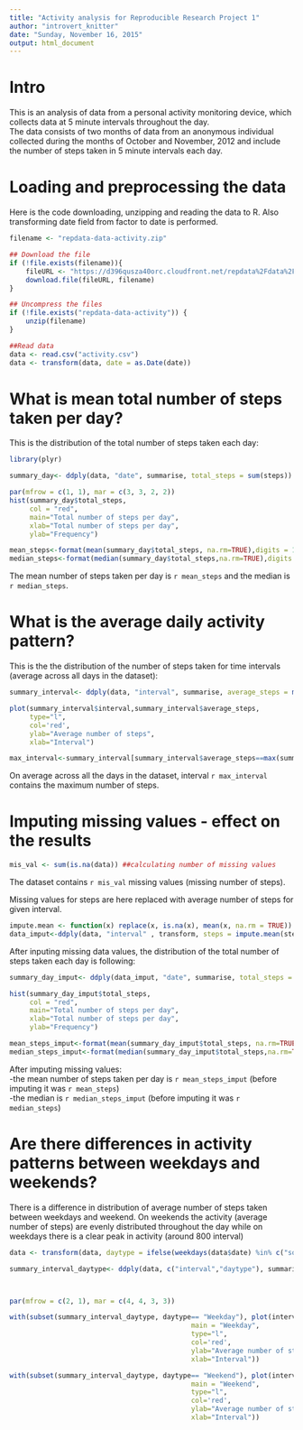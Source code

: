 ```yaml
---
title: "Activity analysis for Reproducible Research Project 1"
author: "introvert_knitter"
date: "Sunday, November 16, 2015"
output: html_document
---
```



Intro
=================================================================================


This is an analysis of data from a personal activity monitoring device, which collects data at 5 minute intervals throughout the day.  
The data consists of two months of data from an anonymous individual collected during the months of October and November, 2012 and include the number of steps taken in 5 minute intervals each day.


Loading and preprocessing the data
=================================================================================

Here is the code downloading, unzipping and reading the data to R. Also transforming date field from factor to date is performed.

```r
filename <- "repdata-data-activity.zip"

## Download the file
if (!file.exists(filename)){
    fileURL <- "https://d396qusza40orc.cloudfront.net/repdata%2Fdata%2Factivity.zip"
    download.file(fileURL, filename)
}  

## Uncompress the files
if (!file.exists("repdata-data-activity")) { 
    unzip(filename) 
}

##Read data
data <- read.csv("activity.csv")
data <- transform(data, date = as.Date(date))

```


What is mean total number of steps taken per day?
=================================================================================
  
This is the distribution of the total number of steps taken each day:

```r
library(plyr)
```

```r
summary_day<- ddply(data, "date", summarise, total_steps = sum(steps)) ##new data frame with total number of steps per day

par(mfrow = c(1, 1), mar = c(3, 3, 2, 2))
hist(summary_day$total_steps,
     col = "red",
     main="Total number of steps per day",
     xlab="Total number of steps per day",
     ylab="Frequency")
```

```r
mean_steps<-format(mean(summary_day$total_steps, na.rm=TRUE),digits = 1,nsmall=1)
median_steps<-format(median(summary_day$total_steps,na.rm=TRUE),digits = 1,nsmall=1)
```

The mean number of steps taken per day is `r mean_steps` and the median is `r median_steps`.


What is the average daily activity pattern?
=================================================================================
  
This is the the distribution of the  number of steps taken for time intervals (average across  all days in the dataset):
```r
summary_interval<- ddply(data, "interval", summarise, average_steps = mean(steps, na.rm=TRUE)) ##new data frame with avg number of steps per interval

plot(summary_interval$interval,summary_interval$average_steps,
     type="l",
     col='red',
     ylab="Average number of steps",
     xlab="Interval")
```
```r
max_interval<-summary_interval[summary_interval$average_steps==max(summary_interval$average_steps), 1]
```

On average across all the days in the dataset, interval `r max_interval` contains the maximum number of steps.



Imputing missing values - effect on the results
=================================================================================
  
```r
mis_val <- sum(is.na(data)) ##calculating number of missing values
```
The dataset contains `r mis_val` missing values (missing number of steps).  

Missing values for steps are here replaced with average number of steps for given interval.


```r
impute.mean <- function(x) replace(x, is.na(x), mean(x, na.rm = TRUE)) 
data_imput<-ddply(data, "interval" , transform, steps = impute.mean(steps)) ##data with  missing values in steps replaced with mean for interval
```

After inputing missing data values, the distribution of the total number of steps taken each day is following:

```r
summary_day_imput<- ddply(data_imput, "date", summarise, total_steps = sum(steps)) ##new data frame with total number of steps per day

hist(summary_day_imput$total_steps,
     col = "red",
     main="Total number of steps per day",
     xlab="Total number of steps per day",
     ylab="Frequency")
```

```r
mean_steps_imput<-format(mean(summary_day_imput$total_steps, na.rm=TRUE),digits = 1,nsmall=1)
median_steps_imput<-format(median(summary_day_imput$total_steps,na.rm=TRUE),digits = 1,nsmall=1)
```
After imputing missing values:  
-the mean number of steps taken per day is `r mean_steps_imput` (before imputing it was `r mean_steps`)  
-the median is `r median_steps_imput` (before imputing it was `r median_steps`)

  
Are there differences in activity patterns between weekdays and weekends?
=================================================================================
  
There is a difference in distribution of average number of steps taken between weekdays and weekend. On weekends the activity (average number of steps) are evenly distributed throughout the day while on weekdays there is a clear peak in activity (around 800 interval)

```r
data <- transform(data, daytype = ifelse(weekdays(data$date) %in% c("sobota","niedziela"),"Weekend", "Weekday")) #calculating daytype variable (weekdays /weekends)

summary_interval_daytype<- ddply(data, c("interval","daytype"), summarise, average_steps = mean(steps, na.rm=TRUE)) ##new data frame with avg number of steps per interval



par(mfrow = c(2, 1), mar = c(4, 4, 3, 3))

with(subset(summary_interval_daytype, daytype== "Weekday"), plot(interval, average_steps,
                                             main = "Weekday",
                                             type="l",
                                             col='red',
                                             ylab="Average number of steps",
                                             xlab="Interval"))

with(subset(summary_interval_daytype, daytype== "Weekend"), plot(interval, average_steps,
                                             main = "Weekend",
                                             type="l",
                                             col='red',
                                             ylab="Average number of steps",
                                             xlab="Interval"))
```

